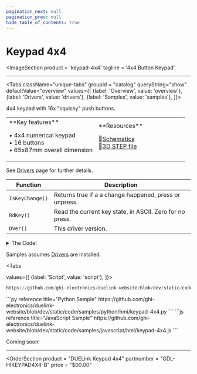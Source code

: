 ```yaml
---
pagination_next: null
pagination_prev: null
hide_table_of_contents: true
---
```



# Keypad 4x4

<ImageSection
    product = 'keypad-4x4'
    tagline = '4x4 Button Keypad'
></ImageSection>

---

<Tabs className="unique-tabs" groupid = "catalog" queryString="show" defaultValue="overview"
  values={[
    {label: 'Overview', value: 'overview'},
    {label: 'Drivers', value: 'drivers'},
    {label: 'Samples', value: 'samples'},
  ]}>

<TabItem value="overview">

4x4 keypad with 16x "squishy" push buttons.


<table><td width='50%'>
**Key features**

• 4x4 numerical keypad<br/>
• 16 buttons<br/>
• 65x87mm overall dimension<br/>

</td><td width='50%'>
**Resources**

📄[Schematics](pathname:///sch/gdl-hikeypad4x4-b.pdf)<br/>
🔩[3D STEP file](pathname:///3d/gdl-hikeypad4x4-b.step)<br/>

</td></table>

</TabItem>

<TabItem value="drivers">

See [Drivers](../../engine/drivers) page for further details.

Function | Description
--- | ---
`IsKeyChange()` | Returns true if a a change happened, press or unpress.
`RdKey()` | Read the current key state, in ASCII. Zero for no press.
`DVer()` | This driver version.

<details>
  <summary>The Code!</summary>



```py reference title="Keypad 4x4 Driver"
https://github.com/ghi-electronics/duelink-website/blob/dev/static/code/drivers/hmi/keypad-4x4.txt
```

</details>
</TabItem>

<TabItem value="samples">

Samples assumes [Drivers](../../engine/drivers) are installed.

<Tabs

  values={[
    {label: 'Script', value: 'script'},
]}>

<TabItem value="script">

```py reference title="Script Sample"
https://github.com/ghi-electronics/duelink-website/blob/dev/static/code/samples/script/hmi/keypad-4x4.txt
```
</TabItem>

<TabItem value="py">
```py reference title="Python Sample"
https://github.com/ghi-electronics/duelink-website/blob/dev/static/code/samples/python/hmi/keypad-4x4.py
```
</TabItem>

<TabItem value="js">
```js reference title="JavaScript Sample"
https://github.com/ghi-electronics/duelink-website/blob/dev/static/code/samples/javascript/hmi/keypad-4x4.js
```

</TabItem>

</Tabs>

</TabItem>

<TabItem value="projects">Coming soon!</TabItem>

</Tabs>

---

<OrderSection
    product = "DUELink Keypad 4x4"
    partnumber = "GDL-HIKEYPAD4X4-B"
    price = "$00.00"
></OrderSection>

